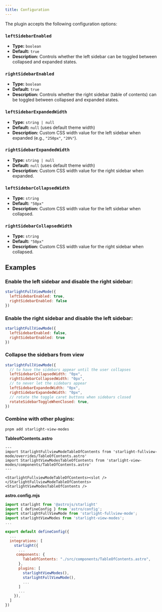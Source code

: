 ```yaml
---
title: Configuration
---
```


The plugin accepts the following configuration options:

### `leftSidebarEnabled`
- **Type:** `boolean`
- **Default:** `true`
- **Description:** Controls whether the left sidebar can be toggled between collapsed and expanded states.

### `rightSidebarEnabled`
- **Type:** `boolean`
- **Default:** `true`
- **Description:** Controls whether the right sidebar (table of contents) can be toggled between collapsed and expanded states.

### `leftSidebarExpandedWidth`
- **Type:** `string | null`
- **Default:** `null` (uses default theme width)
- **Description:** Custom CSS width value for the left sidebar when expanded (e.g., `"250px"`, `"20%"`).

### `rightSidebarExpandedWidth`
- **Type:** `string | null`
- **Default:** `null` (uses default theme width)
- **Description:** Custom CSS width value for the right sidebar when expanded.

### `leftSidebarCollapsedWidth`
- **Type:** `string`
- **Default:** `"50px"`
- **Description:** Custom CSS width value for the left sidebar when collapsed.

### `rightSidebarCollapsedWidth`
- **Type:** `string`
- **Default:** `"50px"`
- **Description:** Custom CSS width value for the right sidebar when collapsed.

## Examples

### Enable the left sidebar and disable the right sidebar:
```js
starlightFullViewMode({
  leftSidebarEnabled: true,
  rightSidebarEnabled: false
})
```

### Enable the right sidebar and disable the left sidebar:
```js
starlightFullViewMode({
  leftSidebarEnabled: false,
  rightSidebarEnabled: true
})
```

### Collapse the sidebars from view
```js
starlightFullViewMode({
  // to have the sidebars appear until the user collapses
  leftSidebarCollapsedWidth: "0px",
  rightSidebarCollapsedWidth: "0px",
  // to never let the sidebars appear
  leftSidebarExpandedWidth: "0px",
  rightSidebarExpandedWidth: "0px",
  // rotate the toggle caret buttons when sidebars closed
  rotateSidebarToggleWhenClosed: true,
})

```

### Combine with other plugins:
```
pnpm add starlight-view-modes
```
__TableofContents.astro__
```astro
---
import StarlightFullviewModeTableOfContents from 'starlight-fullview-mode/overrides/TableOfContents.astro'
import StarlightViewModesTableOfContents from 'starlight-view-modes/components/TableOfContents.astro'
---

<StarlightFullviewModeTableOfContents><slot /></StarlightFullviewModeTableOfContents>
<StarlightViewModesTableOfContents />
```
__astro.config.mjs__
```js
import starlight from '@astrojs/starlight'
import { defineConfig } from 'astro/config';
import starlightFullViewMode from 'starlight-fullview-mode';
import starlightViewModes from 'starlight-view-modes';
...

export default defineConfig({
  ...
  integrations: [
    starlight({
      ...
     components: {
        TableOfContents: "./src/components/TableOfContents.astro",
      },
      plugins: [
        starlightViewModes(),
        starlightFullViewMode(),
        ...
      ]
      ...
    }),
  ]
})

```
